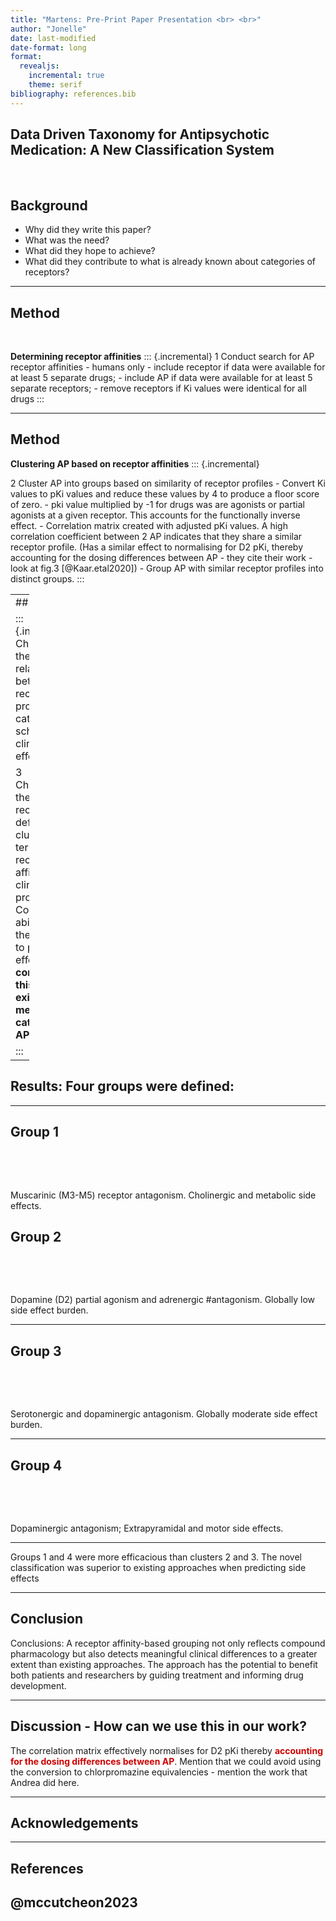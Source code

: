 ```yaml
---
title: "Martens: Pre-Print Paper Presentation <br> <br>"
author: "Jonelle"
date: last-modified
date-format: long
format:
  revealjs:
    incremental: true 
    theme: serif
bibliography: references.bib
---
```


## Data Driven Taxonomy for Antipsychotic Medication: A New Classification System

<br/>

## Background

::: incremental
-   Why did they write this paper?
-   What was the need?
-   What did they hope to achieve?
-   What did they contribute to what is already known about categories of receptors?
:::

------------------------------------------------------------------------

## Method

<br/>

**Determining receptor affinities** ::: {.incremental} 1 Conduct search for AP receptor affinities - humans only - include receptor if data were available for at least 5 separate drugs; - include AP if data were available for at least 5 separate receptors; - remove receptors if Ki values were identical for all drugs :::

------------------------------------------------------------------------

## Method

**Clustering AP based on receptor affinities** ::: {.incremental}

2 Cluster AP into groups based on similarity of receptor profiles - Convert Ki values to pKi values and reduce these values by 4 to produce a floor score of zero. - pki value multiplied by -1 for drugs was are agonists or partial agonists at a given receptor. This accounts for the functionally inverse effect. - Correlation matrix created with adjusted pKi values. A high correlation coefficient between 2 AP indicates that they share a similar receptor profile. (Has a similar effect to normalising for D2 pKi, thereby accounting for the dosing differences between AP - they cite their work - look at fig.3 [@Kaar.etal2020]) - Group AP with similar receptor profiles into distinct groups. :::

---
## Method

::: {.incremental}
Characterise the relationship between receptor profiles, categorisation schemes, and clinical effects 

3 Characterized these receptor-defined clusters in terms of their receptor affinities and clinical profiles.
4 Compared the ability of these clusters to predict side effects - and **compared this to existing methods of categorising AP**. 

:::
---

## Results: Four groups were defined:

------------------------------------------------------------------------

## Group 1

<br>

<br>

Muscarinic (M3-M5) receptor antagonism. Cholinergic and metabolic side effects.

## Group 2

<br>

<br>

Dopamine (D2) partial agonism and adrenergic #antagonism. Globally low side effect burden.

------------------------------------------------------------------------

## Group 3

<br>

<br>

Serotonergic and dopaminergic antagonism. Globally moderate side effect burden.

------------------------------------------------------------------------

## Group 4

<br>

<br>

Dopaminergic antagonism; Extrapyramidal and motor side effects.

------------------------------------------------------------------------

Groups 1 and 4 were more efficacious than clusters 2 and 3. The novel classification was superior to existing approaches when predicting side effects

------------------------------------------------------------------------

## Conclusion

Conclusions: A receptor affinity-based grouping not only reflects compound pharmacology but also detects meaningful clinical differences to a greater extent than existing approaches. The approach has the potential to benefit both patients and researchers by guiding treatment and informing drug development.

------------------------------------------------------------------------

## Discussion - How can we use this in our work?

The correlation matrix effectively normalises for D2 pKi thereby [**accounting for the dosing differences between AP**]{style="color:#cc0000"}. Mention that we could avoid using the conversion to chlorpromazine equivalencies - mention the work that Andrea did here.

------------------------------------------------------------------------

## Acknowledgements

------------------------------------------------------------------------

## References

## @mccutcheon2023
